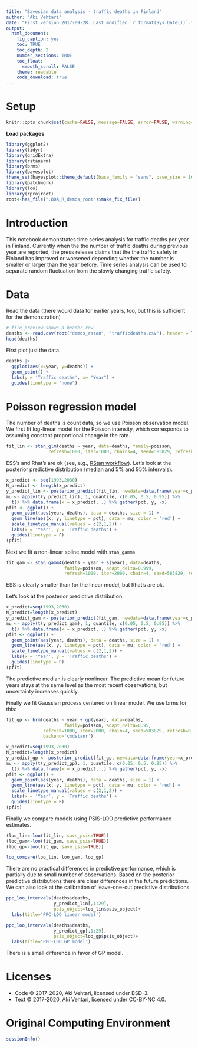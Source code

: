 ```yaml
---
title: "Bayesian data analysis - traffic deaths in Finland"
author: "Aki Vehtari"
date: "First version 2017-09-28. Last modified `r format(Sys.Date())`."
output:
  html_document:
    fig_caption: yes
    toc: TRUE
    toc_depth: 2
    number_sections: TRUE
    toc_float:
      smooth_scroll: FALSE
    theme: readable
    code_download: true
---
```

# Setup  {.unnumbered}

```r
knitr::opts_chunk$set(cache=FALSE, message=FALSE, error=FALSE, warning=TRUE, out.width='95%')
```

**Load packages**

```r
library(ggplot2)
library(tidyr)
library(gridExtra)
library(rstanarm)
library(brms)
library(bayesplot)
theme_set(bayesplot::theme_default(base_family = "sans", base_size = 16))
library(patchwork)
library(loo)
library(rprojroot)
root<-has_file(".BDA_R_demos_root")$make_fix_file()
```

# Introduction

This notebook demonstrates time series analysis for traffic deaths per
year in Finland. Currently when the the number of traffic deaths
during previous year are reported, the press release claims that the
the traffic safety in Finland has improved or worsened depending
whether the number is smaller or larger than the year before. Time
series analysis can be used to separate random fluctuation from the
slowly changing traffic safety.

# Data

Read the data (there would data for earlier years, too, but this is
sufficient for the demonstration)

```r
# file preview shows a header row
deaths <- read.csv(root("demos_rstan", "trafficdeaths.csv"), header = TRUE)
head(deaths)
```

First plot just the data.

```r
deaths |>
  ggplot(aes(x=year, y=deaths)) +
  geom_point() +
  labs(y = 'Traffic deaths', x= "Year") +
  guides(linetype = "none")
```

# Poisson regression model

The number of deaths is count data, so we use Poisson observation
model.  We first fit log-linear model for the Poisson intensity, which
corresponds to assuming constant proportional change in the rate.

```r
fit_lin <- stan_glm(deaths ~ year, data=deaths, family=poisson,
 	            refresh=1000, iter=1000, chains=4, seed=583829, refresh=0)

```

ESS's and Rhat's are ok (see, e.g., [RStan
workflow](http://mc-stan.org/users/documentation/case-studies/rstan_workflow.html)). Let's
look at the posterior predictive distribution (median and 5% and 95%
intervals).

```r
x_predict <- seq(1993,2030)
N_predict <- length(x_predict)
y_predict_lin <- posterior_predict(fit_lin, newdata=data.frame(year=x_predict))
mu <- apply(t(y_predict_lin), 1, quantile, c(0.05, 0.5, 0.95)) %>%
  t() %>% data.frame(x = x_predict, .) %>% gather(pct, y, -x)
pfit <- ggplot() +
  geom_point(aes(year, deaths), data = deaths, size = 1) +
  geom_line(aes(x, y, linetype = pct), data = mu, color = 'red') +
  scale_linetype_manual(values = c(2,1,2)) +
  labs(x = 'Year', y = 'Traffic deaths') +
  guides(linetype = F)
(pfit)
```

Next we fit a non-linear spline model with `stan_gamm4`

```r
fit_gam <- stan_gamm4(deaths ~ year + s(year), data=deaths,
                      family=poisson, adapt_delta=0.999, 
                      refresh=1000, iter=2000, chain=4, seed=583829, refresh=0)
```

ESS is clearly smaller than for the linear model, but Rhat's are ok.

Let's look at the posterior predictive distribution.

```r
x_predict=seq(1993,2030)
N_predict=length(x_predict)
y_predict_gam <- posterior_predict(fit_gam, newdata=data.frame(year=x_predict))
mu <- apply(t(y_predict_gam), 1, quantile, c(0.05, 0.5, 0.95)) %>%
  t() %>% data.frame(x = x_predict, .) %>% gather(pct, y, -x)
pfit <- ggplot() +
  geom_point(aes(year, deaths), data = deaths, size = 1) +
  geom_line(aes(x, y, linetype = pct), data = mu, color = 'red') +
  scale_linetype_manual(values = c(2,1,2)) +
  labs(x = 'Year', y = 'Traffic deaths') +
  guides(linetype = F)
(pfit)
```

The predictive median is clearly nonlinear. The predictive mean for
future years stays at the same level as the most recent observations,
but uncertainty increases quickly.

Finally we fit Gaussian process centered on linear model. We use
brms for this:

```r
fit_gp <- brm(deaths ~ year + gp(year), data=deaths,
                      family=poisson, adapt_delta=0.95, 
              refresh=1000, iter=2000, chain=4, seed=583829, refresh=0,
              backend='cmdstanr')

x_predict=seq(1993,2030)
N_predict=length(x_predict)
y_predict_gp <- posterior_predict(fit_gp, newdata=data.frame(year=x_predict))
mu <- apply(t(y_predict_gp), 1, quantile, c(0.05, 0.5, 0.95)) %>%
  t() %>% data.frame(x = x_predict, .) %>% gather(pct, y, -x)
pfit <- ggplot() +
  geom_point(aes(year, deaths), data = deaths, size = 1) +
  geom_line(aes(x, y, linetype = pct), data = mu, color = 'red') +
  scale_linetype_manual(values = c(2,1,2)) +
  labs(x = 'Year', y = 'Traffic deaths') +
  guides(linetype = F)
(pfit)
```

Finally we compare models using PSIS-LOO predictive performance estimates.

```r
(loo_lin<-loo(fit_lin, save_psis=TRUE))
(loo_gam<-loo(fit_gam, save_psis=TRUE))
(loo_gp<-loo(fit_gp, save_psis=TRUE))

loo_compare(loo_lin, loo_gam, loo_gp)
```

There are no practical differences in predictive performance, which is
partially due to small number of observations. Based on the posterior
predictive distributions there are clear differences in the future
predictions.
We can also look at the calibration of leave-one-out predictive
distributions

```r
ppc_loo_intervals(deaths$deaths,
                  y_predict_lin[,1:29],
                  psis_object=loo_lin$psis_object)+
  labs(title='PPC-LOO linear model')

ppc_loo_intervals(deaths$deaths,
                  y_predict_gp[,1:29],
                  psis_object=loo_gp$psis_object)+
  labs(title='PPC-LOO GP model')
```

There is a small difference in favor of GP model.
<br />

# Licenses {.unnumbered}

* Code &copy; 2017-2020, Aki Vehtari, licensed under BSD-3.
* Text &copy; 2017-2020, Aki Vehtari, licensed under CC-BY-NC 4.0.

# Original Computing Environment {.unnumbered}

```r
sessionInfo()
```

<br />
